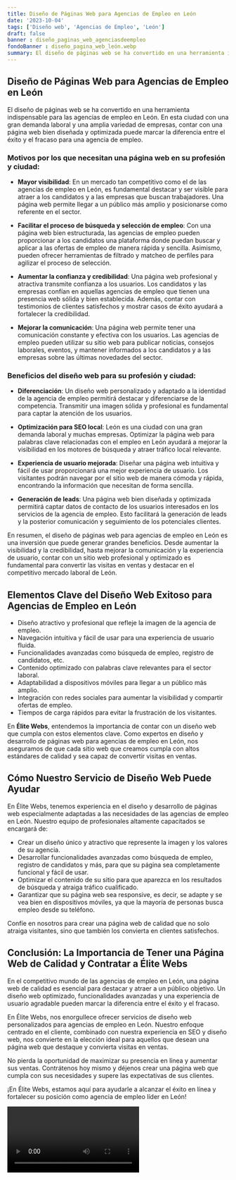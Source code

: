 ```yaml
---
title: Diseño de Páginas Web para Agencias de Empleo en León
date: '2023-10-04'
tags: ['Diseño web', 'Agencias de Empleo', 'León']
draft: false
banner : diseño_paginas_web_agenciasdeempleo
fondoBanner : diseño_pagina_web_león.webp
summary: El diseño de páginas web se ha convertido en una herramienta indispensable para las agencias de empleo en León. En esta ciudad con una gran demanda laboral y una amplia variedad de empresas, contar con una página web bien diseñada y optimizada puede marcar la diferencia entre el éxito y el fracaso para una agencia de empleo.
---
```


## Diseño de Páginas Web para Agencias de Empleo en León

El diseño de páginas web se ha convertido en una herramienta indispensable para las agencias de empleo en León. En esta ciudad con una gran demanda laboral y una amplia variedad de empresas, contar con una página web bien diseñada y optimizada puede marcar la diferencia entre el éxito y el fracaso para una agencia de empleo.

### Motivos por los que necesitan una página web en su profesión y ciudad:

- **Mayor visibilidad**: En un mercado tan competitivo como el de las agencias de empleo en León, es fundamental destacar y ser visible para atraer a los candidatos y a las empresas que buscan trabajadores. Una página web permite llegar a un público más amplio y posicionarse como referente en el sector.

- **Facilitar el proceso de búsqueda y selección de empleo**: Con una página web bien estructurada, las agencias de empleo pueden proporcionar a los candidatos una plataforma donde puedan buscar y aplicar a las ofertas de empleo de manera rápida y sencilla. Asimismo, pueden ofrecer herramientas de filtrado y matcheo de perfiles para agilizar el proceso de selección.

- **Aumentar la confianza y credibilidad**: Una página web profesional y atractiva transmite confianza a los usuarios. Los candidatos y las empresas confían en aquellas agencias de empleo que tienen una presencia web sólida y bien establecida. Además, contar con testimonios de clientes satisfechos y mostrar casos de éxito ayudará a fortalecer la credibilidad.

- **Mejorar la comunicación**: Una página web permite tener una comunicación constante y efectiva con los usuarios. Las agencias de empleo pueden utilizar su sitio web para publicar noticias, consejos laborales, eventos, y mantener informados a los candidatos y a las empresas sobre las últimas novedades del sector.

### Beneficios del diseño web para su profesión y ciudad:

- **Diferenciación**: Un diseño web personalizado y adaptado a la identidad de la agencia de empleo permitirá destacar y diferenciarse de la competencia. Transmitir una imagen sólida y profesional es fundamental para captar la atención de los usuarios.

- **Optimización para SEO local**: León es una ciudad con una gran demanda laboral y muchas empresas. Optimizar la página web para palabras clave relacionadas con el empleo en León ayudará a mejorar la visibilidad en los motores de búsqueda y atraer tráfico local relevante.

- **Experiencia de usuario mejorada**: Diseñar una página web intuitiva y fácil de usar proporcionará una mejor experiencia de usuario. Los visitantes podrán navegar por el sitio web de manera cómoda y rápida, encontrando la información que necesitan de forma sencilla.

- **Generación de leads**: Una página web bien diseñada y optimizada permitirá captar datos de contacto de los usuarios interesados en los servicios de la agencia de empleo. Esto facilitará la generación de leads y la posterior comunicación y seguimiento de los potenciales clientes.

En resumen, el diseño de páginas web para agencias de empleo en León es una inversión que puede generar grandes beneficios. Desde aumentar la visibilidad y la credibilidad, hasta mejorar la comunicación y la experiencia de usuario, contar con un sitio web profesional y optimizado es fundamental para convertir las visitas en ventas y destacar en el competitivo mercado laboral de León.

<GifSeo />

<Cta />

## Elementos Clave del Diseño Web Exitoso para Agencias de Empleo en León

- Diseño atractivo y profesional que refleje la imagen de la agencia de empleo.
- Navegación intuitiva y fácil de usar para una experiencia de usuario fluida.
- Funcionalidades avanzadas como búsqueda de empleo, registro de candidatos, etc.
- Contenido optimizado con palabras clave relevantes para el sector laboral.
- Adaptabilidad a dispositivos móviles para llegar a un público más amplio.
- Integración con redes sociales para aumentar la visibilidad y compartir ofertas de empleo.
- Tiempos de carga rápidos para evitar la frustración de los visitantes.

En **Élite Webs**, entendemos la importancia de contar con un diseño web que cumpla con estos elementos clave. Como expertos en diseño y desarrollo de páginas web para agencias de empleo en León, nos aseguramos de que cada sitio web que creamos cumpla con altos estándares de calidad y sea capaz de convertir visitas en ventas.

## Cómo Nuestro Servicio de Diseño Web Puede Ayudar

En Élite Webs, tenemos experiencia en el diseño y desarrollo de páginas web especialmente adaptadas a las necesidades de las agencias de empleo en León. Nuestro equipo de profesionales altamente capacitados se encargará de:

- Crear un diseño único y atractivo que represente la imagen y los valores de su agencia.
- Desarrollar funcionalidades avanzadas como búsqueda de empleo, registro de candidatos y más, para que su página sea completamente funcional y fácil de usar.
- Optimizar el contenido de su sitio para que aparezca en los resultados de búsqueda y atraiga tráfico cualificado.
- Garantizar que su página web sea responsive, es decir, se adapte y se vea bien en dispositivos móviles, ya que la mayoría de personas busca empleo desde su teléfono.

Confíe en nosotros para crear una página web de calidad que no solo atraiga visitantes, sino que también los convierta en clientes satisfechos.

## Conclusión: La Importancia de Tener una Página Web de Calidad y Contratar a Élite Webs

En el competitivo mundo de las agencias de empleo en León, una página web de calidad es esencial para destacar y atraer a un público objetivo. Un diseño web optimizado, funcionalidades avanzadas y una experiencia de usuario agradable pueden marcar la diferencia entre el éxito y el fracaso.

En Élite Webs, nos enorgullece ofrecer servicios de diseño web personalizados para agencias de empleo en León. Nuestro enfoque centrado en el cliente, combinado con nuestra experiencia en SEO y diseño web, nos convierte en la elección ideal para aquellos que desean una página web que destaque y convierta visitas en ventas.

No pierda la oportunidad de maximizar su presencia en línea y aumentar sus ventas. Contrátenos hoy mismo y déjenos crear una página web que cumpla con sus necesidades y supere las expectativas de sus clientes.

¡En Élite Webs, estamos aquí para ayudarle a alcanzar el éxito en línea y fortalecer su posición como agencia de empleo líder en León!

<Video />

<CtaBot job='Agencias de Empleo' city='León'/>

<Gmaps query='León+españa+maps' />